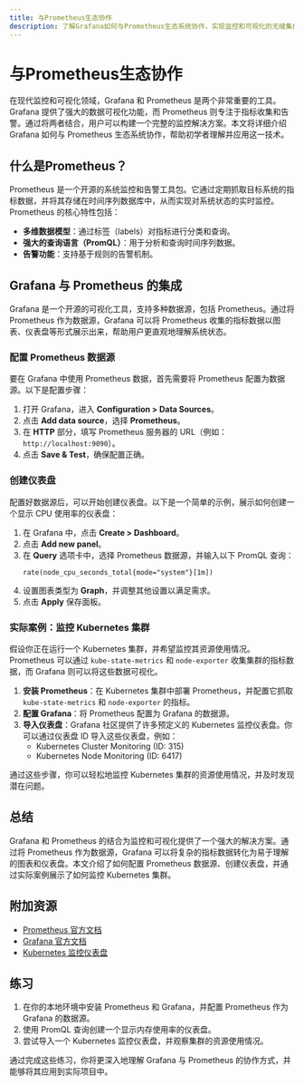 ```yaml
---
title: 与Prometheus生态协作
description: 了解Grafana如何与Prometheus生态系统协作，实现监控和可视化的无缝集成。本文适合初学者，包含概念讲解、代码示例和实际案例。
---
```


# 与Prometheus生态协作

在现代监控和可视化领域，Grafana 和 Prometheus 是两个非常重要的工具。Grafana 提供了强大的数据可视化功能，而 Prometheus 则专注于指标收集和告警。通过将两者结合，用户可以构建一个完整的监控解决方案。本文将详细介绍 Grafana 如何与 Prometheus 生态系统协作，帮助初学者理解并应用这一技术。

## 什么是Prometheus？

Prometheus 是一个开源的系统监控和告警工具包。它通过定期抓取目标系统的指标数据，并将其存储在时间序列数据库中，从而实现对系统状态的实时监控。Prometheus 的核心特性包括：

- **多维数据模型**：通过标签（labels）对指标进行分类和查询。
- **强大的查询语言（PromQL）**：用于分析和查询时间序列数据。
- **告警功能**：支持基于规则的告警机制。

## Grafana 与 Prometheus 的集成

Grafana 是一个开源的可视化工具，支持多种数据源，包括 Prometheus。通过将 Prometheus 作为数据源，Grafana 可以将 Prometheus 收集的指标数据以图表、仪表盘等形式展示出来，帮助用户更直观地理解系统状态。

### 配置 Prometheus 数据源

要在 Grafana 中使用 Prometheus 数据，首先需要将 Prometheus 配置为数据源。以下是配置步骤：

1. 打开 Grafana，进入 **Configuration > Data Sources**。
2. 点击 **Add data source**，选择 **Prometheus**。
3. 在 **HTTP** 部分，填写 Prometheus 服务器的 URL（例如：`http://localhost:9090`）。
4. 点击 **Save & Test**，确保配置正确。

### 创建仪表盘

配置好数据源后，可以开始创建仪表盘。以下是一个简单的示例，展示如何创建一个显示 CPU 使用率的仪表盘：

1. 在 Grafana 中，点击 **Create > Dashboard**。
2. 点击 **Add new panel**。
3. 在 **Query** 选项卡中，选择 Prometheus 数据源，并输入以下 PromQL 查询：
   ```promql
   rate(node_cpu_seconds_total{mode="system"}[1m])
   ```
4. 设置图表类型为 **Graph**，并调整其他设置以满足需求。
5. 点击 **Apply** 保存面板。

### 实际案例：监控 Kubernetes 集群

假设你正在运行一个 Kubernetes 集群，并希望监控其资源使用情况。Prometheus 可以通过 `kube-state-metrics` 和 `node-exporter` 收集集群的指标数据，而 Grafana 则可以将这些数据可视化。

1. **安装 Prometheus**：在 Kubernetes 集群中部署 Prometheus，并配置它抓取 `kube-state-metrics` 和 `node-exporter` 的指标。
2. **配置 Grafana**：将 Prometheus 配置为 Grafana 的数据源。
3. **导入仪表盘**：Grafana 社区提供了许多预定义的 Kubernetes 监控仪表盘。你可以通过仪表盘 ID 导入这些仪表盘，例如：
   - Kubernetes Cluster Monitoring (ID: 315)
   - Kubernetes Node Monitoring (ID: 6417)

通过这些步骤，你可以轻松地监控 Kubernetes 集群的资源使用情况，并及时发现潜在问题。

## 总结

Grafana 和 Prometheus 的结合为监控和可视化提供了一个强大的解决方案。通过将 Prometheus 作为数据源，Grafana 可以将复杂的指标数据转化为易于理解的图表和仪表盘。本文介绍了如何配置 Prometheus 数据源、创建仪表盘，并通过实际案例展示了如何监控 Kubernetes 集群。

## 附加资源

- [Prometheus 官方文档](https://prometheus.io/docs/)
- [Grafana 官方文档](https://grafana.com/docs/)
- [Kubernetes 监控仪表盘](https://grafana.com/grafana/dashboards/)

## 练习

1. 在你的本地环境中安装 Prometheus 和 Grafana，并配置 Prometheus 作为 Grafana 的数据源。
2. 使用 PromQL 查询创建一个显示内存使用率的仪表盘。
3. 尝试导入一个 Kubernetes 监控仪表盘，并观察集群的资源使用情况。

通过完成这些练习，你将更深入地理解 Grafana 与 Prometheus 的协作方式，并能够将其应用到实际项目中。